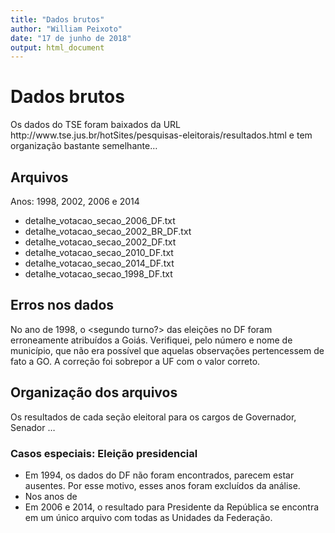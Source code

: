 ```yaml
---
title: "Dados brutos"
author: "William Peixoto"
date: "17 de junho de 2018"
output: html_document
---
```


# Dados brutos

Os dados do TSE foram baixados da URL http://www.tse.jus.br/hotSites/pesquisas-eleitorais/resultados.html e tem organização bastante semelhante...

## Arquivos

Anos: 1998, 2002, 2006 e 2014

- detalhe_votacao_secao_2006_DF.txt
- detalhe_votacao_secao_2002_BR_DF.txt
- detalhe_votacao_secao_2002_DF.txt
- detalhe_votacao_secao_2010_DF.txt
- detalhe_votacao_secao_2014_DF.txt
- detalhe_votacao_secao_1998_DF.txt



## Erros nos dados

No ano de 1998, o <segundo turno?> das eleições no DF foram erroneamente atribuídos a Goiás. Verifiquei, pelo número e nome de município, que não era possível que aquelas observações pertencessem de fato a GO. A correção foi sobrepor a UF com o valor correto.

## Organização dos arquivos

Os resultados de cada seção eleitoral para os cargos de Governador, Senador ...

### Casos especiais: Eleição presidencial

- Em 1994, os dados do DF não foram encontrados, parecem estar ausentes. Por esse motivo, esses anos foram excluídos da análise.
- Nos anos de 
- Em 2006 e 2014, o resultado para Presidente da República se encontra em um único arquivo com todas as Unidades da Federação.
